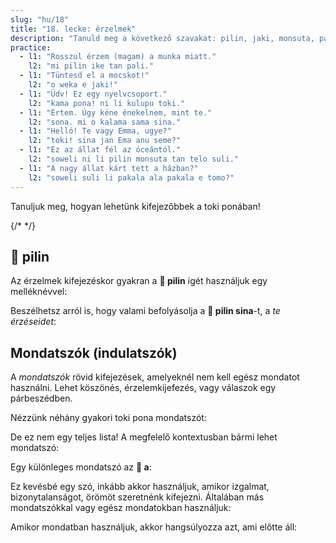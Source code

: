 ```yaml
---
slug: "hu/18"
title: "18. lecke: érzelmek"
description: "Tanuld meg a következő szavakat: pilin, jaki, monsuta, pakala, a!"
practice:
  - l1: "Rosszul érzem (magam) a munka miatt."
    l2: "mi pilin ike tan pali."
  - l1: "Tüntesd el a mocskot!"
    l2: "o weka e jaki!"
  - l1: "Üdv! Ez egy nyelvcsoport."
    l2: "kama pona! ni li kulupu toki."
  - l1: "Értem. Úgy kéne énekelnem, mint te."
    l2: "sona. mi o kalama sama sina."
  - l1: "Helló! Te vagy Emma, ugye?"
    l2: "toki! sina jan Ema anu seme?"
  - l1: "Ez az állat fél az óceántól."
    l2: "soweli ni li pilin monsuta tan telo suli."
  - l1: "A nagy állat kárt tett a házban?"
    l2: "soweli suli li pakala ala pakala e tomo?"
---
```



Tanuljuk meg, hogyan lehetünk kifejezőbbek a toki ponában!

<List>
  <Word sl="pilin" m="érezni, átélni; szív (belső szerv)" />
  <Word sl="jaki" m="koszos, undorító, rohadt" />
  <Word sl="monsuta" m="ijesztő dolog, félelem" />
  <Word sl="pakala" m="törni, kárt okozni" />
  {/* <Word sl="taso" m="de; csak" />*/}
</List>

## 󱥎 pilin

Az érzelmek kifejezéskor gyakran a **󱥎 pilin** igét használjuk egy melléknévvel:

<List>
  <Word sl="pilin pona" m="jót érezni, jól érzi magát" />
  <Word sl="pilin wawa" m="erőt érezni, erőteljesnek érzi magát" />
  <Sentence sl="mi pilin nasa." m="Furcsán érzem magam." />
  <Sentence sl="sina pilin seme?" m="Hogy érzed magad? Hogy vagy?" />
  <Sentence sl="mi pilin monsuta tan soweli." m="Félek az állatoktól." />
</List>

Beszélhetsz arról is, hogy valami befolyásolja a **󱥎 pilin sina**-t, a *te érzéseidet*:

<List>
  <Sentence sl="sina pona e pilin mi." m="Javítasz az érzéseimen." />
  <Sentence sl="kon li jaki tawa pilin mi." m="Büdös van. (A levegő undorító számomra.)" />
</List>

## Mondatszók (indulatszók)

A *mondatszók* rövid kifejezések, amelyeknél nem kell egész mondatot használni. Lehet köszönés, érzelemkijefezés, vagy válaszok egy párbeszédben.

Nézzünk néhány gyakori toki pona mondatszót:

<List>
  <Word sl="toki!" m="Helló! Beszéljünk!" />
  <Word sl="pona!" m="Jó!" />
  <Word sl="sona." m="Értem." />
  <Word sl="wawa!" m="Elképesztő! Lenyűgöző!" />
  <Word sl="lon." m="Igaz." />
  <Word sl="kama pona!" m="Üdv!" />
</List>

De ez nem egy teljes lista! A megfelelő kontextusban bármi lehet mondatszó:

<List>
  <Word sl="pipi!" m="(Ah!) Egy bogár!" />
</List>

Egy különleges mondatszó az **󱤀 a**:

<List>
  <Word sl="a" m="ah, oh" />
</List>

Ez kevésbé egy szó, inkább akkor használjuk, amikor izgalmat, bizonytalanságot, örömöt szeretnénk kifejezni. Általában más mondatszókkal vagy egész mondatokban használjuk:

<List>
    <Word sl="suwi a!" m="De cuki!" />
    <Word sl="a, ken." m="Ah, lehet." />
    <Word sp="󱤀&zwnj;󱤀&zwnj;󱤀" sl="a a a!" m="Hahaha!" />
</List>

Amikor mondatban használjuk, akkor hangsúlyozza azt, ami előtte áll:

<List>
    <Sentence sl="mi sona ala a e ni!" m="Én <strong>nem</strong> tudom ezt!" />
</List>

<Practice exercises={frontmatter.practice} />

